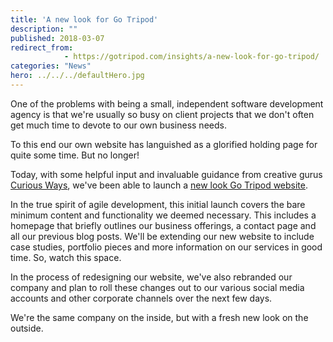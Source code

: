 ```yaml
---
title: 'A new look for Go Tripod'
description: ""
published: 2018-03-07
redirect_from: 
            - https://gotripod.com/insights/a-new-look-for-go-tripod/
categories: "News"
hero: ../../../defaultHero.jpg
---
```

One of the problems with being a small, independent software development agency is that we're usually so busy on client projects that we don't often get much time to devote to our own business needs.

To this end our own website has languished as a glorified holding page for quite some time. But no longer!

Today, with some helpful input and invaluable guidance from creative gurus [Curious Ways](https://curiousways.com/), we've been able to launch a [new look Go Tripod website](https://gotripod.com/).

In the true spirit of agile development, this initial launch covers the bare minimum content and functionality we deemed necessary. This includes a homepage that briefly outlines our business offerings, a contact page and all our previous blog posts. We'll be extending our new website to include case studies, portfolio pieces and more information on our services in good time. So, watch this space.

In the process of redesigning our website, we've also rebranded our company and plan to roll these changes out to our various social media accounts and other corporate channels over the next few days.

We're the same company on the inside, but with a fresh new look on the outside.
